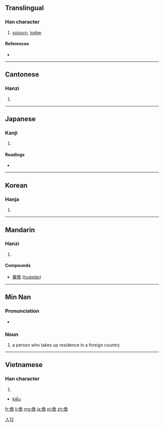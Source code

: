 {{also|侨}}
==Translingual==

===Han character===
{{Han char|rn=9|rad=人|as=12|sn=14|four=2222<sub>7</sub>|canj=人竹大月 (OHKB)}}

# [[sojourn]], [[lodge]]

====References====
* {{Han ref|kx=0116.120|dkj=01088|dj=0247.240|hdz=10220.040|uh=50D1|ud=20689|bh=B9B4|bd=47540}}

----

==Cantonese==

===Hanzi===
{{yue-hanzi|jyut=|y=kiu4|sim=侨}}

# {{defn|lang=yue|sort=人12}}

----

==Japanese==

===Kanji===
{{ja-kanji|grade=|rs=人12}}

# {{defn|lang=ja|sort=人12}}

====Readings====
* {{ja-readings|on=[[きょう]] (kyō)|kun=[[たかい]] (takai)}}

----

==Korean==

===Hanja===
{{ko-hanja|hangeul=[[교]]|rv=gyo|mr=kyo}}

# {{defn|lang=ko|sort=人12}}

----

==Mandarin==

===Hanzi===
{{cmn-hanzi|sim=侨|pin=[[qiáo]] ([[qiao2]])|wg=ch'iao<sup>2</sup>}}

# {{defn|lang=cmn|sort=人12}}

====Compounds====
* [[華僑]] ([[huáqiáo]])

----

==Min Nan==

===Pronunciation===
* {{IPA|[ kiau˧˥ ]|lang=nan}}

===Noun===
{{nan-noun|t|poj=kiâu|pojt=kiau5|tra=僑|sim=侨|rs=人12}}

# {{literary|lang=nan|skey=人12}} a person who takes up residence in a foreign country

[[Category:Min Nan literary terms in traditional script|人12]]
----

==Vietnamese==

===Han character===
{{vi-hantu|rs=人12}}

# {{defn|lang=vi|sort=人12}}
* [[kiều]]

[[fr:僑]]
[[li:僑]]
[[mg:僑]]
[[ja:僑]]
[[pl:僑]]
[[zh:僑]]